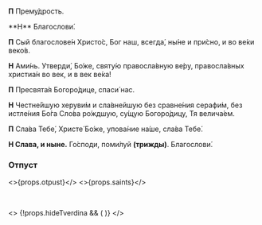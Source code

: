 
<span id="otpust" />
<br />

**П** Прему́дрость.

<If condition={!props.hidePreotpust}>
  **Н** Благослови́.

**П** Сый благослове́н Христо́с, Бог наш, всегда́, ны́не и при́сно, и во ве́ки веко́в.

**Н** Ами́нь. Утверди́, Бо́же, святу́ю правосла́вную ве́ру, правосла́вных христиа́н во век, и в век ве́ка!

**П** Пресвята́я Богоро́дице, спаси́ нас.

**Н** Честне́йшую херуви́м и сла́внейшую без сравне́ния серафи́м, без истле́ния Бо́га Сло́ва ро́ждшую, су́щую Богоро́дицу, Тя велича́ем.

</If>

**П** Сла́ва Тебе́, Христе́ Бо́же, упова́ние на́ше, сла́ва Тебе́.

**Н Слава, и ныне.** Го́споди, поми́луй **(трижды)**. Благослови́.

### Отпуст

<>{props.otpust}</>
<>{props.saints}</>

<br />

<>
    {!props.hideTverdina && (
        <MdxLoader
            src="Shared/Ending/Tverdina"
            isEasterOffsetRange={props.isEasterOffsetRange}
            lang={props.lang}
            isFast={props.isFast}
        />
    )}
</>
